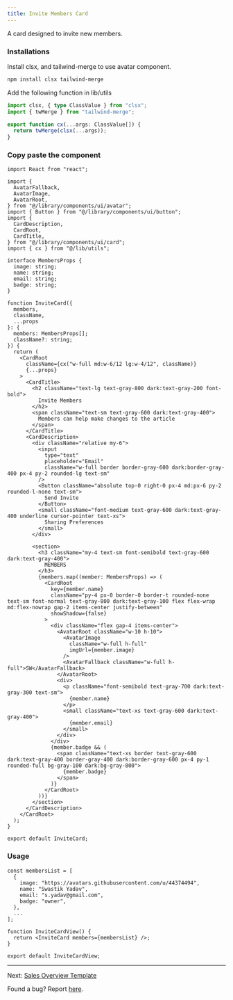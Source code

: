 ```yaml
---
title: Invite Members Card
---
```


A card designed to invite new members.

<InviteCardView />

### Installations

Install clsx, and tailwind-merge to use avatar component.

```bash
npm install clsx tailwind-merge
```

Add the following function in lib/utils

```ts
import clsx, { type ClassValue } from "clsx";
import { twMerge } from "tailwind-merge";

export function cx(...args: ClassValue[]) {
  return twMerge(clsx(...args));
}
```

### Copy paste the component

```tsx
import React from "react";

import {
  AvatarFallback,
  AvatarImage,
  AvatarRoot,
} from "@/library/components/ui/avatar";
import { Button } from "@/library/components/ui/button";
import {
  CardDescription,
  CardRoot,
  CardTitle,
} from "@/library/components/ui/card";
import { cx } from "@/lib/utils";

interface MembersProps {
  image: string;
  name: string;
  email: string;
  badge: string;
}

function InviteCard({
  members,
  className,
  ...props
}: {
  members: MembersProps[];
  className?: string;
}) {
  return (
    <CardRoot
      className={cx("w-full md:w-6/12 lg:w-4/12", className)}
      {...props}
    >
      <CardTitle>
        <h2 className="text-lg text-gray-800 dark:text-gray-200 font-bold">
          Invite Members
        </h2>
        <span className="text-sm text-gray-600 dark:text-gray-400">
          Members can help make changes to the article
        </span>
      </CardTitle>
      <CardDescription>
        <div className="relative my-6">
          <input
            type="text"
            placeholder="Email"
            className="w-full border border-gray-600 dark:border-gray-400 px-4 py-2 rounded-lg text-sm"
          />
          <Button className="absolute top-0 right-0 px-4 md:px-6 py-2 rounded-l-none text-sm">
            Send Invite
          </Button>
          <small className="font-medium text-gray-600 dark:text-gray-400 underline cursor-pointer text-xs">
            Sharing Preferences
          </small>
        </div>

        <section>
          <h3 className="my-4 text-sm font-semibold text-gray-600 dark:text-gray-400">
            MEMBERS
          </h3>
          {members.map((member: MembersProps) => (
            <CardRoot
              key={member.name}
              className="py-4 px-0 border-0 border-t rounded-none text-sm font-normal text-gray-800 dark:text-gray-100 flex flex-wrap md:flex-nowrap gap-2 items-center justify-between"
              showShadow={false}
            >
              <div className="flex gap-4 items-center">
                <AvatarRoot className="w-10 h-10">
                  <AvatarImage
                    className="w-full h-full"
                    imgUrl={member.image}
                  />
                  <AvatarFallback className="w-full h-full">SW</AvatarFallback>
                </AvatarRoot>
                <div>
                  <p className="font-semibold text-gray-700 dark:text-gray-300 text-sm">
                    {member.name}
                  </p>
                  <small className="text-xs text-gray-600 dark:text-gray-400">
                    {member.email}
                  </small>
                </div>
              </div>
              {member.badge && (
                <span className="text-xs border text-gray-600 dark:text-gray-400 border-gray-400 dark:border-gray-600 px-4 py-1 rounded-full bg-gray-100 dark:bg-gray-800">
                  {member.badge}
                </span>
              )}
            </CardRoot>
          ))}
        </section>
      </CardDescription>
    </CardRoot>
  );
}

export default InviteCard;
```

### Usage

```tsx
const membersList = [
  {
    image: "https://avatars.githubusercontent.com/u/44374494",
    name: "Swastik Yadav",
    email: "s.yadav@gmail.com",
    badge: "owner",
  },
  ...
];

function InviteCardView() {
  return <InviteCard members={membersList} />;
}

export default InviteCardView;
```

---

Next: [Sales Overview Template](/documentation/sales-overview)

Found a bug? Report [here](https://github.com/swastikyadav/catalystui).
